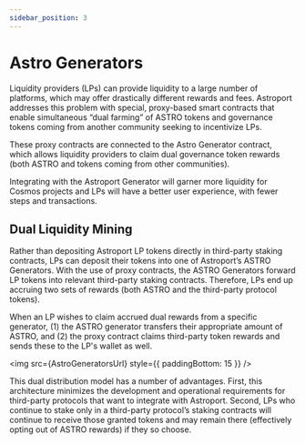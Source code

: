 ```yaml
---
sidebar_position: 3
---
```



# Astro Generators

Liquidity providers (LPs) can provide liquidity to a large number of platforms, which may offer drastically different rewards and fees. Astroport addresses this problem with special, proxy-based smart contracts that enable simultaneous “dual farming” of ASTRO tokens and governance tokens coming from another community seeking to incentivize LPs.

These proxy contracts are connected to the Astro Generator contract, which allows liquidity providers to claim dual governance token rewards (both ASTRO and tokens coming from other communities).

Integrating with the Astroport Generator will garner more liquidity for Cosmos projects and LPs will have a better user experience, with fewer steps and transactions.

## Dual Liquidity Mining​

Rather than depositing Astroport LP tokens directly in third-party staking contracts, LPs can deposit their tokens into one of Astroport’s ASTRO Generators. With the use of proxy contracts, the ASTRO Generators forward LP tokens into relevant third-party staking contracts. Therefore, LPs end up accruing two sets of rewards (both ASTRO and the third-party protocol tokens).

When an LP wishes to claim accrued dual rewards from a specific generator, (1) the ASTRO generator transfers their appropriate amount of ASTRO, and (2) the proxy contract claims third-party token rewards and sends these to the LP's wallet as well.

<img src={AstroGeneratorsUrl} style={{ paddingBottom: 15 }} />

This dual distribution model has a number of advantages. First, this architecture minimizes the development and operational requirements for third-party protocols that want to integrate with Astroport. Second, LPs who continue to stake only in a third-party protocol’s staking contracts will continue to receive those granted tokens and may remain there (effectively opting out of ASTRO rewards) if they so choose.
